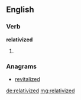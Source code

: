 ==English==

===Verb===
'''relativized'''

# {{past of|relativize}}

===Anagrams===
* [[revitalized#English|revitalized]]

[[de:relativized]]
[[mg:relativized]]